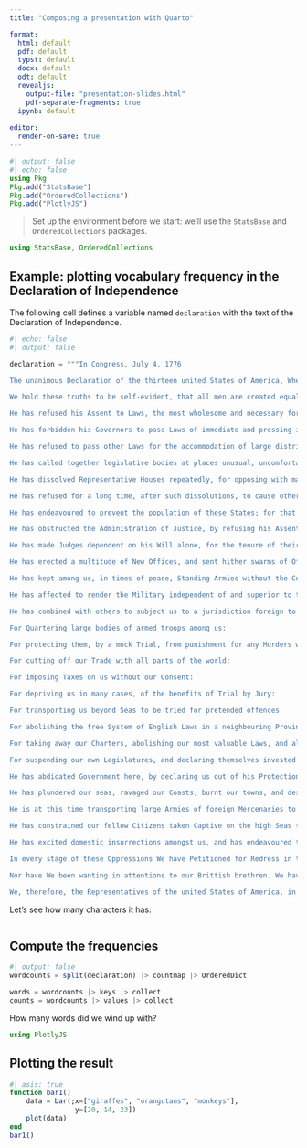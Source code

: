 ```yaml
---
title: "Composing a presentation with Quarto"

format: 
  html: default
  pdf: default
  typst: default
  docx: default
  odt: default
  revealjs: 
    output-file: "presentation-slides.html"
    pdf-separate-fragments: true
  ipynb: default
  
editor:
  render-on-save: true  
---
```



```julia
#| output: false
#| echo: false
using Pkg
Pkg.add("StatsBase")
Pkg.add("OrderedCollections")
Pkg.add("PlotlyJS")
```

> Set up the environment before we start: we'll use the `StatsBase` and `OrderedCollections` packages.

```julia
using StatsBase, OrderedCollections
```




## Example: plotting vocabulary frequency in the Declaration of Independence


The following cell defines a variable named `declaration` with the text of the Declaration of Independence.

```julia
#| echo: false
#| output: false

declaration = """In Congress, July 4, 1776

The unanimous Declaration of the thirteen united States of America, When in the Course of human events, it becomes necessary for one people to dissolve the political bands which have connected them with another, and to assume among the powers of the earth, the separate and equal station to which the Laws of Nature and of Nature's God entitle them, a decent respect to the opinions of mankind requires that they should declare the causes which impel them to the separation.

We hold these truths to be self-evident, that all men are created equal, that they are endowed by their Creator with certain unalienable Rights, that among these are Life, Liberty and the pursuit of Happiness.--That to secure these rights, Governments are instituted among Men, deriving their just powers from the consent of the governed, --That whenever any Form of Government becomes destructive of these ends, it is the Right of the People to alter or to abolish it, and to institute new Government, laying its foundation on such principles and organizing its powers in such form, as to them shall seem most likely to effect their Safety and Happiness. Prudence, indeed, will dictate that Governments long established should not be changed for light and transient causes; and accordingly all experience hath shewn, that mankind are more disposed to suffer, while evils are sufferable, than to right themselves by abolishing the forms to which they are accustomed. But when a long train of abuses and usurpations, pursuing invariably the same Object evinces a design to reduce them under absolute Despotism, it is their right, it is their duty, to throw off such Government, and to provide new Guards for their future security.--Such has been the patient sufferance of these Colonies; and such is now the necessity which constrains them to alter their former Systems of Government. The history of the present King of Great Britain is a history of repeated injuries and usurpations, all having in direct object the establishment of an absolute Tyranny over these States. To prove this, let Facts be submitted to a candid world.

He has refused his Assent to Laws, the most wholesome and necessary for the public good.

He has forbidden his Governors to pass Laws of immediate and pressing importance, unless suspended in their operation till his Assent should be obtained; and when so suspended, he has utterly neglected to attend to them.

He has refused to pass other Laws for the accommodation of large districts of people, unless those people would relinquish the right of Representation in the Legislature, a right inestimable to them and formidable to tyrants only.

He has called together legislative bodies at places unusual, uncomfortable, and distant from the depository of their public Records, for the sole purpose of fatiguing them into compliance with his measures.

He has dissolved Representative Houses repeatedly, for opposing with manly firmness his invasions on the rights of the people.

He has refused for a long time, after such dissolutions, to cause others to be elected; whereby the Legislative powers, incapable of Annihilation, have returned to the People at large for their exercise; the State remaining in the mean time exposed to all the dangers of invasion from without, and convulsions within.

He has endeavoured to prevent the population of these States; for that purpose obstructing the Laws for Naturalization of Foreigners; refusing to pass others to encourage their migrations hither, and raising the conditions of new Appropriations of Lands.

He has obstructed the Administration of Justice, by refusing his Assent to Laws for establishing Judiciary powers.

He has made Judges dependent on his Will alone, for the tenure of their offices, and the amount and payment of their salaries.

He has erected a multitude of New Offices, and sent hither swarms of Officers to harrass our people, and eat out their substance.

He has kept among us, in times of peace, Standing Armies without the Consent of our legislatures.

He has affected to render the Military independent of and superior to the Civil power.

He has combined with others to subject us to a jurisdiction foreign to our constitution, and unacknowledged by our laws; giving his Assent to their Acts of pretended Legislation:

For Quartering large bodies of armed troops among us:

For protecting them, by a mock Trial, from punishment for any Murders which they should commit on the Inhabitants of these States:

For cutting off our Trade with all parts of the world:

For imposing Taxes on us without our Consent:

For depriving us in many cases, of the benefits of Trial by Jury:

For transporting us beyond Seas to be tried for pretended offences

For abolishing the free System of English Laws in a neighbouring Province, establishing therein an Arbitrary government, and enlarging its Boundaries so as to render it at once an example and fit instrument for introducing the same absolute rule into these Colonies:

For taking away our Charters, abolishing our most valuable Laws, and altering fundamentally the Forms of our Governments:

For suspending our own Legislatures, and declaring themselves invested with power to legislate for us in all cases whatsoever.

He has abdicated Government here, by declaring us out of his Protection and waging War against us.

He has plundered our seas, ravaged our Coasts, burnt our towns, and destroyed the lives of our people.

He is at this time transporting large Armies of foreign Mercenaries to compleat the works of death, desolation and tyranny, already begun with circumstances of Cruelty & perfidy scarcely paralleled in the most barbarous ages, and totally unworthy the Head of a civilized nation.

He has constrained our fellow Citizens taken Captive on the high Seas to bear Arms against their Country, to become the executioners of their friends and Brethren, or to fall themselves by their Hands.

He has excited domestic insurrections amongst us, and has endeavoured to bring on the inhabitants of our frontiers, the merciless Indian Savages, whose known rule of warfare, is an undistinguished destruction of all ages, sexes and conditions.

In every stage of these Oppressions We have Petitioned for Redress in the most humble terms: Our repeated Petitions have been answered only by repeated injury. A Prince whose character is thus marked by every act which may define a Tyrant, is unfit to be the ruler of a free people.

Nor have We been wanting in attentions to our Brittish brethren. We have warned them from time to time of attempts by their legislature to extend an unwarrantable jurisdiction over us. We have reminded them of the circumstances of our emigration and settlement here. We have appealed to their native justice and magnanimity, and we have conjured them by the ties of our common kindred to disavow these usurpations, which, would inevitably interrupt our connections and correspondence. They too have been deaf to the voice of justice and of consanguinity. We must, therefore, acquiesce in the necessity, which denounces our Separation, and hold them, as we hold the rest of mankind, Enemies in War, in Peace Friends.

We, therefore, the Representatives of the united States of America, in General Congress, Assembled, appealing to the Supreme Judge of the world for the rectitude of our intentions, do, in the Name, and by Authority of the good People of these Colonies, solemnly publish and declare, That these United Colonies are, and of Right ought to be Free and Independent States; that they are Absolved from all Allegiance to the British Crown, and that all political connection between them and the State of Great Britain, is and ought to be totally dissolved; and that as Free and Independent States, they have full Power to levy War, conclude Peace, contract Alliances, establish Commerce, and to do all other Acts and Things which Independent States may of right do. And for the support of this Declaration, with a firm reliance on the protection of divine Providence, we mutually pledge to each other our Lives, our Fortunes and our sacred Honor."""
```

Let's see how many characters it has:

```julia

```

## Compute the frequencies

```julia
#| output: false
wordcounts = split(declaration) |> countmap |> OrderedDict

words = wordcounts |> keys |> collect
counts = wordcounts |> values |> collect
```


How many words did we wind up with?

```julia
using PlotlyJS
```


## Plotting the result


```julia
#| asis: true
function bar1()
    data = bar(;x=["giraffes", "orangutans", "monkeys"],
               	y=[20, 14, 23])
    plot(data)
end
bar1()
```
